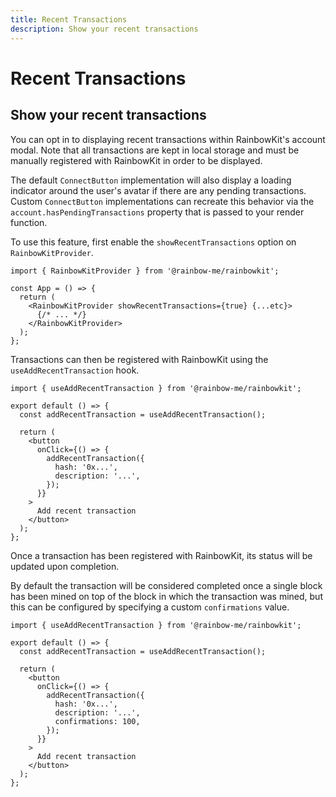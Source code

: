 ```yaml
---
title: Recent Transactions
description: Show your recent transactions
---
```


# Recent Transactions

## Show your recent transactions

You can opt in to displaying recent transactions within RainbowKit's account modal. Note that all transactions are kept in local storage and must be manually registered with RainbowKit in order to be displayed.

The default `ConnectButton` implementation will also display a loading indicator around the user's avatar if there are any pending transactions. Custom `ConnectButton` implementations can recreate this behavior via the `account.hasPendingTransactions` property that is passed to your render function.

To use this feature, first enable the `showRecentTransactions` option on `RainbowKitProvider`.

```tsx
import { RainbowKitProvider } from '@rainbow-me/rainbowkit';

const App = () => {
  return (
    <RainbowKitProvider showRecentTransactions={true} {...etc}>
      {/* ... */}
    </RainbowKitProvider>
  );
};
```

Transactions can then be registered with RainbowKit using the `useAddRecentTransaction` hook.

```tsx
import { useAddRecentTransaction } from '@rainbow-me/rainbowkit';

export default () => {
  const addRecentTransaction = useAddRecentTransaction();

  return (
    <button
      onClick={() => {
        addRecentTransaction({
          hash: '0x...',
          description: '...',
        });
      }}
    >
      Add recent transaction
    </button>
  );
};
```

Once a transaction has been registered with RainbowKit, its status will be updated upon completion.

By default the transaction will be considered completed once a single block has been mined on top of the block in which the transaction was mined, but this can be configured by specifying a custom `confirmations` value.

```tsx
import { useAddRecentTransaction } from '@rainbow-me/rainbowkit';

export default () => {
  const addRecentTransaction = useAddRecentTransaction();

  return (
    <button
      onClick={() => {
        addRecentTransaction({
          hash: '0x...',
          description: '...',
          confirmations: 100,
        });
      }}
    >
      Add recent transaction
    </button>
  );
};
```
